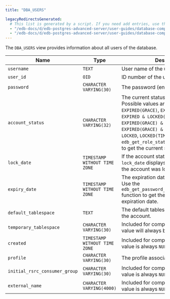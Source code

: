 ```yaml
---
title: "DBA_USERS"

legacyRedirectsGenerated:
  # This list is generated by a script. If you need add entries, use the `legacyRedirects` key.
  - "/edb-docs/d/edb-postgres-advanced-server/user-guides/database-compatibility-for-oracle-developers-catalog-views-guide/13/dba_users.html"
  - "/edb-docs/d/edb-postgres-advanced-server/user-guides/database-compatibility-for-oracle-developers-catalog-views-guide/latest/dba_users.html"
---
```


<div id="dba_users" class="registered_link"></div>

The `DBA_USERS` view provides information about all users of the database.

| Name                          | Type                          | Description                                                                                                                                                                                                                                                                                                                   |
| ----------------------------- | ----------------------------- | ----------------------------------------------------------------------------------------------------------------------------------------------------------------------------------------------------------------------------------------------------------------------------------------------------------------------------- |
| `username`                    | `TEXT`                        | User name of the user.                                                                                                                                                                                                                                                                                                        |
| `user_id`                     | `OID`                         | ID number of the user.                                                                                                                                                                                                                                                                                                        |
| `password`                    | `CHARACTER VARYING(30)`       | The password (encrypted) of the user.                                                                                                                                                                                                                                                                                         |
| `account_status`              | `CHARACTER VARYING(32)`       | The current status of the account. Possible values are: `OPEN`, `EXPIRED`, `EXPIRED(GRACE)`, `EXPIRED & LOCKED`, `EXPIRED & LOCKED(TIMED)`, `EXPIRED(GRACE) & LOCKED`, `EXPIRED(GRACE) & LOCKED(TIMED)`, `LOCKED`, `LOCKED(TIMED)`. Use the `edb_get_role_status(role_id)` function to get the current status of the account. |
| `lock_date`                   | `TIMESTAMP WITHOUT TIME ZONE` | If the account status is `LOCKED`, `lock_date` displays the date and time the account was locked.                                                                                                                                                                                                                             |
| `expiry_date`                 | `TIMESTAMP WITHOUT TIME ZONE` | The expiration date of the password. Use the `edb_get_password_expiry_date(role_id)` function to get the current password expiration date.                                                                                                                                                                                    |
| `default_tablespace`          | `TEXT`                        | The default tablespace associated with the account.                                                                                                                                                                                                                                                                           |
| `temporary_tablespace`        | `CHARACTER VARYING(30)`       | Included for compatibility only. The value will always be '' (an empty string).                                                                                                                                                                                                                                               |
| `created`                     | `TIMESTAMP WITHOUT TIME ZONE` | Included for compatibility only. The value is always `NULL`.                                                                                                                                                                                                                                                                  |
| `profile`                     | `CHARACTER VARYING(30)`       | The profile associated with the user.                                                                                                                                                                                                                                                                                         |
| `initial_rsrc_consumer_group` | `CHARACTER VARYING(30)`       | Included for compatibility only. The value is always `NULL`.                                                                                                                                                                                                                                                                  |
| `external_name`               | `CHARACTER VARYING(4000)`     | Included for compatibility only. The value is always `NULL`.                                                                                                                                                                                                                                                                  |
